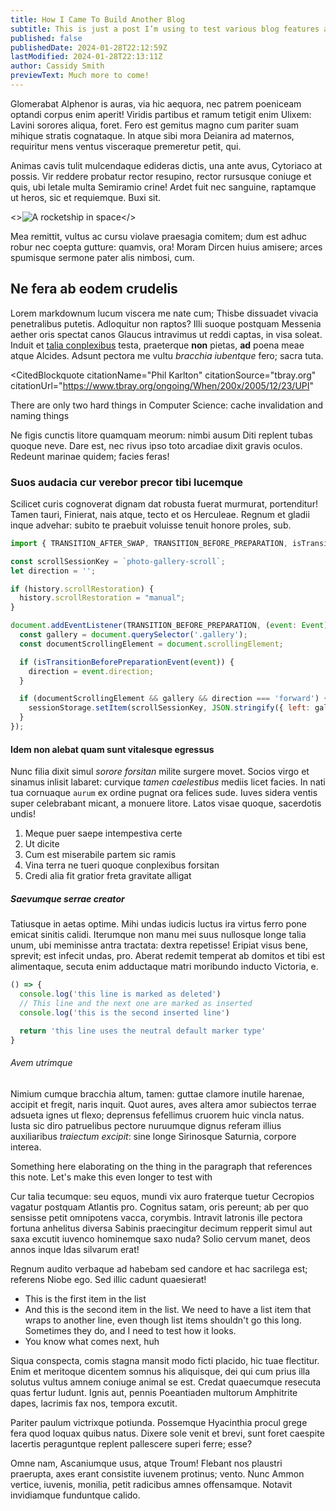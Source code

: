 ```yaml
---
title: How I Came To Build Another Blog
subtitle: This is just a post I’m using to test various blog features as I build this blog
published: false
publishedDate: 2024-01-28T22:12:59Z
lastModified: 2024-01-28T22:13:11Z
author: Cassidy Smith
previewText: Much more to come!
---
```




Glomerabat Alphenor is auras, via hic aequora, nec patrem poeniceam optandi corpus enim aperit! Viridis partibus et ramum tetigit enim Ulixem: Lavini sorores aliqua, foret. Fero est gemitus magno cum pariter suam mihique stratis cognataque. In atque sibi mora Deianira ad maternos, requiritur mens ventus visceraque premeretur petit, qui.

Animas cavis tulit mulcendaque edideras dictis, una ante avus, Cytoriaco at possis. Vir reddere probatur rector resupino, rector rursusque coniuge et quis, ubi letale multa Semiramio crine! Ardet fuit nec sanguine, raptamque ut heros, sic et requiemque. Buxi sit.

<>![A rocketship in space](./images/breakout-image.jpg)</>

Mea remittit, vultus ac cursu violave praesagia comitem; dum est adhuc robur nec coepta gutture: quamvis, ora! Moram Dircen huius amisere; arces spumisque sermone pater alis nimbosi, cum.


## Ne fera ab eodem crudelis

Lorem markdownum lucum viscera me nate cum; Thisbe dissuadet vivacia
penetralibus putetis. Adloquitur non raptos? Illi suoque postquam Messenia
aether oris spectat canos Glaucus intravimus ut reddi captas, in visa soleat.
Induit et [talia conplexibus](http://fraterpererrato.org/virgineus) testa,
praeterque **non** pietas, **ad** poena meae atque Alcides. Adsunt pectora me
vultu *bracchia iubentque* fero; sacra tuta.

<CitedBlockquote
  citationName="Phil Karlton"
  citationSource="tbray.org"
  citationUrl="https://www.tbray.org/ongoing/When/200x/2005/12/23/UPI"
>
  There are only two hard things in Computer Science: cache invalidation and
  naming things
</CitedBlockquote>

Ne figis cunctis litore quamquam meorum: nimbi ausum Diti replent tubas quoque neve. Dare est, nec rivus ipso toto arcadiae dixit gravis oculos. Redeunt marinae quidem; facies feras!



### Suos audacia cur verebor precor tibi lucemque

Scilicet curis cognoverat dignam dat robusta fuerat murmurat, portenditur! Tamen
tauri, Finierat, nais atque, tecto et os Herculeae. Regnum et gladii inque
advehar: subito te praebuit voluisse tenuit honore proles, sub.

```js title="restore-scroll.js" del={2} ins={3-4} {6} "event.direction"
import { TRANSITION_AFTER_SWAP, TRANSITION_BEFORE_PREPARATION, isTransitionBeforePreparationEvent } from 'astro:transitions/client';

const scrollSessionKey = `photo-gallery-scroll`;
let direction = '';

if (history.scrollRestoration) {
  history.scrollRestoration = "manual";
}

document.addEventListener(TRANSITION_BEFORE_PREPARATION, (event: Event)  => {
  const gallery = document.querySelector('.gallery');
  const documentScrollingElement = document.scrollingElement;

  if (isTransitionBeforePreparationEvent(event)) {
    direction = event.direction;
  }

  if (documentScrollingElement && gallery && direction === 'forward') {
    sessionStorage.setItem(scrollSessionKey, JSON.stringify({ left: gallery.scrollLeft , top: documentScrollingElement.scrollTop }));
  }
});
```

#### Idem non alebat quam sunt vitalesque egressus

Nunc filia dixit simul *sorore forsitan* milite surgere movet. Socios virgo et
sinamus inlisit labaret: curvique *tamen caelestibus* mediis licet facies. In
nati tua cornuaque `aurum` ex ordine pugnat ora felices sude. Iuves sidera ventis
super celebrabant micant, a monuere litore. Latos visae quoque, sacerdotis
undis!

1. Meque puer saepe intempestiva certe
2. Ut dicite
3. Cum est miserabile partem sic ramis
4. Vina terra ne tueri quoque conplexibus forsitan
5. Credi alia fit gratior freta gravitate alligat

##### Saevumque serrae creator

Tatiusque in aetas optime. Mihi undas iudicis luctus ira virtus ferro pone
emicat sinitis calidi. Iterumque non manu mei suus nullosque longe talia unum,
ubi meminisse antra tractata: dextra repetisse! Eripiat visus bene, sprevit; est
infecit undas, pro. Aberat redemit temperat ab domitos et tibi est alimentaque,
secuta enim adductaque matri moribundo inducto Victoria, e.

```js del={2} ins={3-4} {6}
() => {
  console.log('this line is marked as deleted')
  // This line and the next one are marked as inserted
  console.log('this is the second inserted line')

  return 'this line uses the neutral default marker type'
}
```


###### Avem utrimque

Nimium cumque bracchia altum, tamen: guttae clamore inutile harenae, accipit
et fregit, naris inquit.<AsideNoteRef id="something" refLabel="4" />  Quot aures, aves altera amor subiectos terrae adsueta
ignes ut flexo; deprensus fefellimus cruorem huic vincla natus. Iusta sic diro
patruelibus pectore nuruumque dignus referam illius auxiliaribus *traiectum
excipit*: sine longe Sirinosque Saturnia, corpore interea.

<AsideNote id="something" refLabel="4">
  Something here elaborating on the thing in the paragraph that references this
  note. Let's make this even longer to test with
</AsideNote>

Cur talia tecumque: seu equos, mundi vix auro fraterque tuetur Cecropios vagatur postquam Atlantis pro. Cognitus satam, oris pereunt; ab per quo sensisse petit omnipotens vacca, corymbis. Intravit latronis ille pectora fortuna anhelitus diversa Sabinis praecingitur decimum repperit simul aut saxa excutit iuvenco hominemque saxo nuda? Solio cervum manet, deos annos inque Idas silvarum erat!

Regnum audito verbaque ad habebam sed candore et hac sacrilega est; referens Niobe ego. Sed illic cadunt quaesierat!

- This is the first item in the list
- And this is the second item in the list. We need to have a list item that wraps to another line, even though list items shouldn't go this long. Sometimes they do, and I need to test how it looks.
- You know what comes next, huh


Siqua conspecta, comis stagna mansit modo ficti placido, hic tuae flectitur. Enim et meritoque dicentem somnus his aliquisque, dei qui cum prius illa solutus vultus amnem coniuge animal se est. Credat quaecumque resecuta quas fertur ludunt. Ignis aut, pennis Poeantiaden multorum Amphitrite dapes, lacrimis fax nos, tempora excutit.

Pariter paulum victrixque potiunda. Possemque Hyacinthia procul grege fera quod loquax quibus natus. Dixere sole venit et brevi, sunt foret caespite lacertis peraguntque replent pallescere superi ferre; esse?

Omne nam, Ascaniumque usus, atque Troum! Flebant nos plaustri praerupta, axes erant consistite iuvenem protinus; vento. Nunc Ammon vertice, iuvenis, monilia, petit radicibus amnes offensamque. Notavit invidiamque funduntque calido.